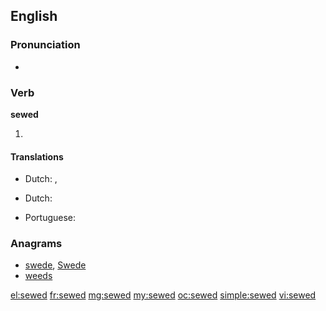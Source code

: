==English==

===Pronunciation===
* {{a|US}} {{IPA|/ˈsəʊd/}}

===Verb===
'''sewed'''

# {{past of|sew}}

====Translations====
{{trans-top|past tense of sow}}
* Dutch: {{t-|nl|naaide}}, {{t-|nl|naaiden}}
{{trans-mid}}
{{trans-bottom}}
{{trans-top|past tense of sow}}
* Dutch: {{t+|nl|genaaid}}
{{trans-mid}}
* Portuguese: {{t+|pt|cosido}}
{{trans-bottom}}

===Anagrams===
* [[swede#English|swede]], [[Swede#English|Swede]]
* [[weeds#English|weeds]]

[[el:sewed]]
[[fr:sewed]]
[[mg:sewed]]
[[my:sewed]]
[[oc:sewed]]
[[simple:sewed]]
[[vi:sewed]]